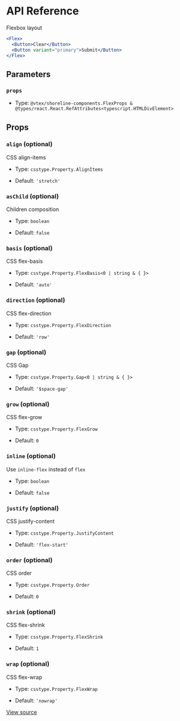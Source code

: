 # API Reference

Flexbox layout

```jsx
<Flex>
  <Button>Clear</Button>
  <Button variant="primary">Submit</Button>
</Flex>
```

## Parameters

### `props`

- Type: `@vtex/shoreline-components.FlexProps & @types/react.React.RefAttributes<typescript.HTMLDivElement>`

## Props

### `align` (optional)

CSS align-items

- Type: `csstype.Property.AlignItems`

- Default: `'stretch'`

### `asChild` (optional)

Children composition

- Type: `boolean`

- Default: `false`

### `basis` (optional)

CSS flex-basis

- Type: `csstype.Property.FlexBasis<0 | string & { }>`

- Default: `'auto'`

### `direction` (optional)

CSS flex-direction

- Type: `csstype.Property.FlexDirection`

- Default: `'row'`

### `gap` (optional)

CSS Gap

- Type: `csstype.Property.Gap<0 | string & { }>`

- Default: `'$space-gap'`

### `grow` (optional)

CSS flex-grow

- Type: `csstype.Property.FlexGrow`

- Default: `0`

### `inline` (optional)

Use `inline-flex` instead of `flex`

- Type: `boolean`

- Default: `false`

### `justify` (optional)

CSS justify-content

- Type: `csstype.Property.JustifyContent`

- Default: `'flex-start'`

### `order` (optional)

CSS order

- Type: `csstype.Property.Order`

- Default: `0`

### `shrink` (optional)

CSS flex-shrink

- Type: `csstype.Property.FlexShrink`

- Default: `1`

### `wrap` (optional)

CSS flex-wrap

- Type: `csstype.Property.FlexWrap`

- Default: `'nowrap'`

[View source](https://github.com/vtex/shoreline/blob/caed6495e/packages/components/src/flex/flex.tsx#L15)
